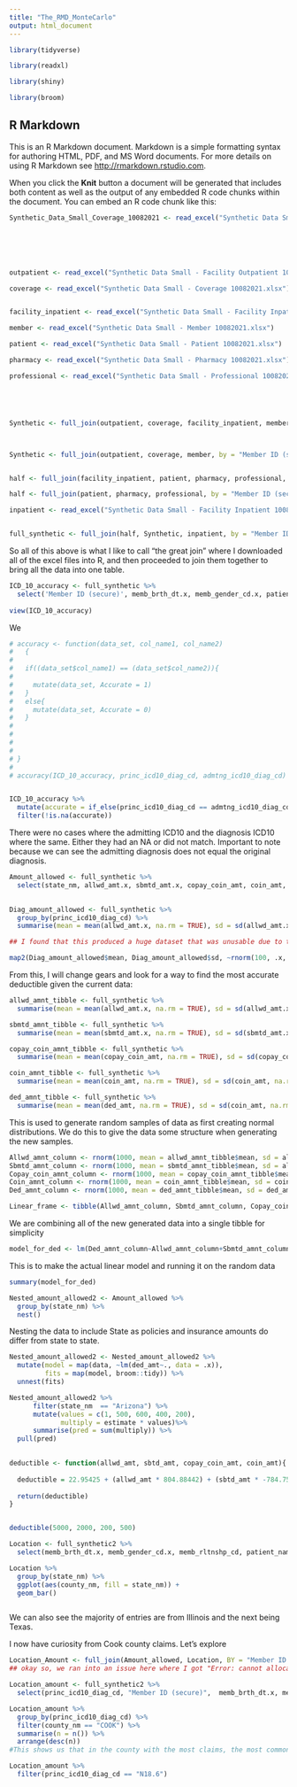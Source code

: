 ```yaml
---
title: "The_RMD_MonteCarlo"
output: html_document
---
```


```r
library(tidyverse)

library(readxl)

library(shiny)

library(broom)
```

## R Markdown

This is an R Markdown document. Markdown is a simple formatting syntax for authoring HTML, PDF, and MS Word documents. For more details on using R Markdown see <http://rmarkdown.rstudio.com>.

When you click the **Knit** button a document will be generated that includes both content as well as the output of any embedded R code chunks within the document. You can embed an R code chunk like this:

```r
Synthetic_Data_Small_Coverage_10082021 <- read_excel("Synthetic Data Small - Coverage 10082021.xlsx")






outpatient <- read_excel("Synthetic Data Small - Facility Outpatient 10082021.xlsx")

coverage <- read_excel("Synthetic Data Small - Coverage 10082021.xlsx")


facility_inpatient <- read_excel("Synthetic Data Small - Facility Inpatient 10082021.xlsx")

member <- read_excel("Synthetic Data Small - Member 10082021.xlsx")

patient <- read_excel("Synthetic Data Small - Patient 10082021.xlsx")

pharmacy <- read_excel("Synthetic Data Small - Pharmacy 10082021.xlsx")

professional <- read_excel("Synthetic Data Small - Professional 10082021.xlsx")





Synthetic <- full_join(outpatient, coverage, facility_inpatient, member, by = "Member ID (secure)", suffix = c(".x", ".y"))



Synthetic <- full_join(outpatient, coverage, member, by = "Member ID (secure)")


half <- full_join(facility_inpatient, patient, pharmacy, professional, by = "Member ID (secure)", suffix = c(".x", ".y"))

half <- full_join(patient, pharmacy, professional, by = "Member ID (secure)")

inpatient <- read_excel("Synthetic Data Small - Facility Inpatient 10082021.xlsx")


full_synthetic <- full_join(half, Synthetic, inpatient, by = "Member ID (secure)", suffix = c(".x", ".y"))


```

So all of this above is what I like to call "the great join" where I downloaded all of the excel files into R, and then proceeded to join them together to bring all the data into one table.




```r

ICD_10_accuracy <- full_synthetic %>%
  select('Member ID (secure)', memb_brth_dt.x, memb_gender_cd.x, patient_name, state_nm, allwd_amt.x, princ_icd10_diag_cd, admtng_icd10_diag_cd)
  
view(ICD_10_accuracy)

```

We 
```r

# accuracy <- function(data_set, col_name1, col_name2)
#   {
#   
#   if((data_set$col_name1) == (data_set$col_name2)){
#     
#     mutate(data_set, Accurate = 1)
#   }
#   else{
#     mutate(data_set, Accurate = 0)
#   }
#   
#     
#   
#   
# }
# 
# accuracy(ICD_10_accuracy, princ_icd10_diag_cd, admtng_icd10_diag_cd)


ICD_10_accuracy %>%
  mutate(accurate = if_else(princ_icd10_diag_cd == admtng_icd10_diag_cd, 1, 0)) %>%
  filter(!is.na(accurate))


```

There were no cases where the admitting ICD10 and the diagnosis ICD10 where the same.  Either they had an NA or did not match.  Important to note because we can see the admitting diagnosis does not equal the original diagnosis.



```r

Amount_allowed <- full_synthetic %>%
  select(state_nm, allwd_amt.x, sbmtd_amt.x, copay_coin_amt, coin_amt, ded_amt)
  

Diag_amount_allowed <- full_synthetic %>%
  group_by(princ_icd10_diag_cd) %>%
  summarise(mean = mean(allwd_amt.x, na.rm = TRUE), sd = sd(allwd_amt.x, na.rm = TRUE), n = n())

```




```r


## I found that this produced a huge dataset that was unusable due to too many NA's.  Many entries in the diagnosis had nothing but NA's, we couldn't get an accurate picture of it with so many entries with NA's.  That, and some entries had only one value to return.

map2(Diag_amount_allowed$mean, Diag_amount_allowed$sd, ~rnorm(100, .x, .y))
```

From this, I will change gears and look for a way to find the most accurate deductible given the current data:

```r
allwd_amnt_tibble <- full_synthetic %>%
  summarise(mean = mean(allwd_amt.x, na.rm = TRUE), sd = sd(allwd_amt.x, na.rm = TRUE))

sbmtd_amnt_tibble <- full_synthetic %>%
  summarise(mean = mean(sbmtd_amt.x, na.rm = TRUE), sd = sd(sbmtd_amt.x, na.rm = TRUE))

copay_coin_amnt_tibble <- full_synthetic %>%
  summarise(mean = mean(copay_coin_amt, na.rm = TRUE), sd = sd(copay_coin_amt, na.rm = TRUE))

coin_amnt_tibble <- full_synthetic %>%
  summarise(mean = mean(coin_amt, na.rm = TRUE), sd = sd(coin_amt, na.rm = TRUE))

ded_amnt_tibble <- full_synthetic %>%
  summarise(mean = mean(ded_amt, na.rm = TRUE), sd = sd(coin_amt, na.rm = TRUE))


```

This is used to generate random samples of data as first creating normal distributions.  We do this to give the data some structure when generating the new samples.

```r

Allwd_amnt_column <- rnorm(1000, mean = allwd_amnt_tibble$mean, sd = allwd_amnt_tibble$sd)
Sbmtd_amnt_column <- rnorm(1000, mean = sbmtd_amnt_tibble$mean, sd = allwd_amnt_tibble$sd)
Copay_coin_amnt_column <- rnorm(1000, mean = copay_coin_amnt_tibble$mean, sd = copay_coin_amnt_tibble$sd)
Coin_amnt_column <- rnorm(1000, mean = coin_amnt_tibble$mean, sd = coin_amnt_tibble$sd)
Ded_amnt_column <- rnorm(1000, mean = ded_amnt_tibble$mean, sd = ded_amnt_tibble$sd)

Linear_frame <- tibble(Allwd_amnt_column, Sbmtd_amnt_column, Copay_coin_amnt_column, Coin_amnt_column, Ded_amnt_column)

```

We are combining all of the new generated data into a single tibble for simplicity 

```r

model_for_ded <- lm(Ded_amnt_column~Allwd_amnt_column+Sbmtd_amnt_column+Copay_coin_amnt_column+Coin_amnt_column, Linear_frame)

```

This is to make the actual linear model and running it on the random data

```r

summary(model_for_ded)

```

```r


Nested_amount_allowed2 <- Amount_allowed %>%
  group_by(state_nm) %>%
  nest()

```
Nesting the data to include State as policies and insurance amounts do differ from state to state.
```r

Nested_amount_allowed2 <- Nested_amount_allowed2 %>%
  mutate(model = map(data, ~lm(ded_amt~., data = .x)),
         fits = map(model, broom::tidy)) %>%
  unnest(fits)

```






```r
Nested_amount_allowed2 %>%
      filter(state_nm  == "Arizona") %>%
      mutate(values = c(1, 500, 600, 400, 200), 
             multiply = estimate * values)%>%
      summarise(pred = sum(multiply)) %>%
  pull(pred)
  
```



```r

deductible <- function(allwd_amt, sbtd_amt, copay_coin_amt, coin_amt){
  
  deductible = 22.95425 + (allwd_amt * 804.88442) + (sbtd_amt * -784.75091) + (copay_coin_amt * -0.02612) + (coin_amt * 0.72997)
  
  return(deductible)
}



```

```r



deductible(5000, 2000, 200, 500)


```

```r

Location <- full_synthetic2 %>%
  select(memb_brth_dt.x, memb_gender_cd.x, memb_rltnshp_cd, patient_name, state_nm, county_nm, country, address, mbrs_crnt_prim_zip_cd, "Member ID (secure)")

```


```r

Location %>%
  group_by(state_nm) %>%
  ggplot(aes(county_nm, fill = state_nm)) +
  geom_bar()



```
We can also see the majority of entries are from Illinois and the next being Texas.


I now have curiosity from Cook county claims.  Let's explore

```r

Location_Amount <- full_join(Amount_allowed, Location, BY = "Member ID (secure)")
## okay so, we ran into an issue here where I got "Error: cannot allocate vector of size 6.3 Gb" So we are gonna do a different approach...

```

```r
Location_amount <- full_synthetic2 %>%
  select(princ_icd10_diag_cd, "Member ID (secure)",  memb_brth_dt.x, memb_gender_cd.x, patient_name, state_nm, allwd_amt.x, sbmtd_amt.x, copay_coin_amt, coin_amt, ded_amt, state_nm, county_nm, country, address, mbrs_crnt_prim_zip_cd)
```

```r

Location_amount %>%
  group_by(princ_icd10_diag_cd) %>%
  filter(county_nm == "COOK") %>%
  summarise(n = n()) %>%
  arrange(desc(n))
#This shows us that in the county with the most claims, the most common diagnosis was N18.6.  This code is for end-stage renal disease.

```
```r

Location_amount %>%
  filter(princ_icd10_diag_cd == "N18.6")


```






